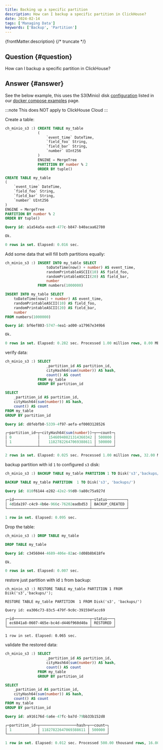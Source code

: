 ```yaml
---
title: Backing up a specific partition
description: How can I backup a specific partition in ClickHouse?
date: 2024-02-14
tags: ['Managing Data']
keywords: ['Backup', 'Partition']
---
```


{frontMatter.description}
{/* truncate */}

## Question {#question}

How can I backup a specific partition in ClickHouse?

## Answer {#answer}

See the below example, this uses the S3(Minio) disk [configuration](https://github.com/ClickHouse/examples/blob/main/docker-compose-recipes/recipes/ch-and-minio-S3/README.md) listed in our [docker compose examples](https://github.com/ClickHouse/examples/blob/main/docker-compose-recipes/README.md) page.

:::note
This does NOT apply to ClickHouse Cloud
:::

Create a table:

```sql
ch_minio_s3 :) CREATE TABLE my_table
               (
                   `event_time` DateTime,
                   `field_foo` String,
                   `field_bar` String,
                   `number` UInt256
               )
               ENGINE = MergeTree
               PARTITION BY number % 2
               ORDER BY tuple()

CREATE TABLE my_table
(
    `event_time` DateTime,
    `field_foo` String,
    `field_bar` String,
    `number` UInt256
)
ENGINE = MergeTree
PARTITION BY number % 2
ORDER BY tuple()

Query id: a1a54a5a-eac0-477c-b847-b40acaa62780

Ok.

0 rows in set. Elapsed: 0.016 sec.
```

Add some data that will fill both partitions equally:

```sql
ch_minio_s3 :) INSERT INTO my_table SELECT
                   toDateTime(now() + number) AS event_time,
                   randomPrintableASCII(10) AS field_foo,
                   randomPrintableASCII(20) AS field_bar,
                   number
               FROM numbers(1000000)

INSERT INTO my_table SELECT
    toDateTime(now() + number) AS event_time,
    randomPrintableASCII(10) AS field_foo,
    randomPrintableASCII(20) AS field_bar,
    number
FROM numbers(1000000)

Query id: bf6ef803-5747-4ea1-ad00-a17967e349b6

Ok.

0 rows in set. Elapsed: 0.282 sec. Processed 1.00 million rows, 8.00 MB (3.55 million rows/s., 28.39 MB/s.)
```

verify data:

```sql
ch_minio_s3 :) SELECT
                   _partition_id AS partition_id,
                   cityHash64(sum(number)) AS hash,
                   count() AS count
               FROM my_table
               GROUP BY partition_id

SELECT
    _partition_id AS partition_id,
    cityHash64(sum(number)) AS hash,
    count() AS count
FROM my_table
GROUP BY partition_id

Query id: d8febfb0-5339-4f97-aefa-ef0003128526

┌─partition_id─┬─cityHash64(sum(number))─┬──count─┐
│ 0            │    15460940821314360342 │ 500000 │
│ 1            │    11827822647069388611 │ 500000 │
└──────────────┴─────────────────────────┴────────┘

2 rows in set. Elapsed: 0.025 sec. Processed 1.00 million rows, 32.00 MB (39.97 million rows/s., 1.28 GB/s.)
```

backup partition with id `1` to configured `s3` disk:

```sql
ch_minio_s3 :) BACKUP TABLE my_table PARTITION 1 TO Disk('s3','backups/');

BACKUP TABLE my_table PARTITION  1 TO Disk('s3', 'backups/')

Query id: 810f6144-e282-42e2-99d0-9a80c75a927d

┌─id───────────────────────────────────┬─status─────────┐
│ 4d1da197-c4c9-4b6e-966c-76202eadbd53 │ BACKUP_CREATED │
└──────────────────────────────────────┴────────────────┘

1 row in set. Elapsed: 0.095 sec.
```

Drop the table:

```sql
ch_minio_s3 :) DROP TABLE my_table

DROP TABLE my_table

Query id: c3456044-4689-406e-82ac-8d08b8b618fe

Ok.

0 rows in set. Elapsed: 0.007 sec.
```

restore just partition with id `1` from backup:

```
ch_minio_s3 :) RESTORE TABLE my_table PARTITION 1 FROM Disk('s3','backups/');

RESTORE TABLE my_table PARTITION  1 FROM Disk('s3', 'backups/')

Query id: ea306c73-83c5-479f-9c0c-391594facc69

┌─id───────────────────────────────────┬─status───┐
│ ec6841a8-0607-465e-bc4d-d446f960d40a │ RESTORED │
└──────────────────────────────────────┴──────────┘

1 row in set. Elapsed: 0.065 sec.
```

validate the restored data:

```sql
ch_minio_s3 :) SELECT
                   _partition_id AS partition_id,
                   cityHash64(sum(number)) AS hash,
                   count() AS count
               FROM my_table
               GROUP BY partition_id

SELECT
    _partition_id AS partition_id,
    cityHash64(sum(number)) AS hash,
    count() AS count
FROM my_table
GROUP BY partition_id

Query id: a916176d-6a6e-47fc-ba7d-79bb33b152d8

┌─partition_id─┬─────────────────hash─┬──count─┐
│ 1            │ 11827822647069388611 │ 500000 │
└──────────────┴──────────────────────┴────────┘

1 row in set. Elapsed: 0.012 sec. Processed 500.00 thousand rows, 16.00 MB (41.00 million rows/s., 1.31 GB/s.)
```
